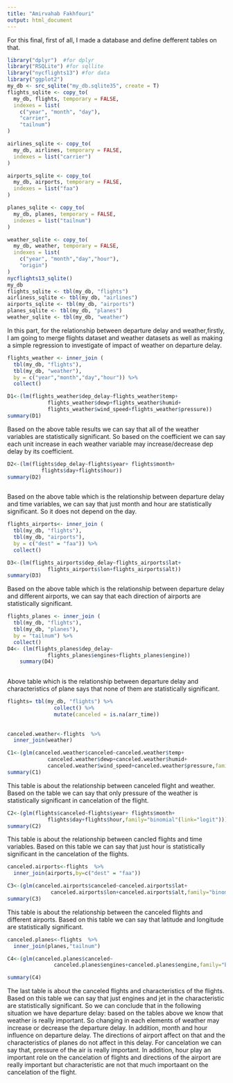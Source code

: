 ```yaml
---
title: "Amirvahab Fakhfouri"
output: html_document
---
```


For this final, first of all, I made a database and define defferent tables on that.

```r
library("dplyr")  #for dplyr
library("RSQLite") #for sqllite
library("nycflights13") #for data
library("ggplot2")
my_db <- src_sqlite("my_db.sqlite35", create = T)
flights_sqlite <- copy_to(
  my_db, flights, temporary = FALSE, 
  indexes = list(
    c("year", "month", "day"), 
    "carrier", 
    "tailnum")
)

airlines_sqlite <- copy_to(
  my_db, airlines, temporary = FALSE, 
  indexes = list("carrier")
)

airports_sqlite <- copy_to(
  my_db, airports, temporary = FALSE, 
  indexes = list("faa")
)

planes_sqlite <- copy_to(
  my_db, planes, temporary = FALSE, 
  indexes = list("tailnum")
)

weather_sqlite <- copy_to(
  my_db, weather, temporary = FALSE, 
  indexes = list(
    c("year", "month","day","hour"),
    "origin")
)
nycflights13_sqlite()
my_db
flights_sqlite <- tbl(my_db, "flights")
airliness_sqlite <- tbl(my_db, "airlines")
airports_sqlite <- tbl(my_db, "airports")
planes_sqlite <- tbl(my_db, "planes")
weather_sqlite <- tbl(my_db, "weather")


```

In this part, for the relationship between departure delay and weather,firstly, I am going to merge flights dataset and weather datasets as well as making a simple regression to investigate of impact of weather on departure delay.
```r

flights_weather <- inner_join (
  tbl(my_db, "flights"),
  tbl(my_db, "weather"),
  by = c("year","month","day","hour")) %>%
  collect() 

D1<-(lm(flights_weather$dep_delay~flights_weather$temp+
             flights_weather$dewp+flights_weather$humid+
             flights_weather$wind_speed+flights_weather$pressure))
summary(D1)

```

Based on the above table results we can say that all of the weather variables are statistically significant. So based on the coefficient we can say each unit increase in each weather variable may increase/decrease dep delay by its coefficient.
```r
D2<-(lm(flights$dep_delay~flights$year+ flights$month+
           flights$day+flights$hour))
summary(D2)            
             
```

Based on the above table which is the relationship between departure delay and time variables, we can say that just month and hour are statistically significant. So it does not depend on the day.

```r
flights_airports<- inner_join (
  tbl(my_db, "flights"),
  tbl(my_db, "airports"),
  by = c("dest" = "faa")) %>%
  collect() 

D3<-(lm(flights_airports$dep_delay~flights_airports$lat+
             flights_airports$lon+flights_airports$alt))
summary(D3)
```

Based on the above table which is the relationship between departure delay and different airports, we can say that each direction of airports are statistically significant.

```r
flights_planes <- inner_join (
  tbl(my_db, "flights"),
  tbl(my_db, "planes"),
  by = "tailnum") %>%
  collect() 
D4<- (lm(flights_planes$dep_delay~
             flights_planes$engines+flights_planes$engine))
    summary(D4)         
             
```

Above table which is the relationship between departure delay and characteristics of plane says that none of them are statistically significant.
```r
flights= tbl(my_db, "flights") %>% 
               collect() %>%
               mutate(canceled = is.na(arr_time))
              
             
canceled.weather<-flights  %>% 
  inner_join(weather)             

C1<-(glm(canceled.weather$canceled~canceled.weather$temp+
             canceled.weather$dewp+canceled.weather$humid+
             canceled.weather$wind_speed+canceled.weather$pressure,family="binomial"(link="logit")))
summary(C1)
```

This table is about the relationship between canceled flight and weather. Based on the table we can say that only pressure of the weather is statistically significant in cancelation of the flight.

```r
C2<-(glm(flights$canceled~flights$year+ flights$month+
             flights$day+flights$hour,family="binomial"(link="logit")))
summary(C2)
```

This table is about the relationship between cancled flights and time variables. Based on this table we can say that just hour is statistically significant in the cancelation of the flights. 

```r
canceled.airports<-flights  %>% 
  inner_join(airports,by=c("dest" = "faa"))

C3<-(glm(canceled.airports$canceled~canceled.airports$lat+
              canceled.airports$lon+canceled.airports$alt,family="binomial"(link="logit")))
summary(C3)
```

This table is about the relationship between the canceled flights and different airports. Based on this table we can say that latitude and longitude are statistically significant. 

```r
canceled.planes<-flights  %>% 
  inner_join(planes,"tailnum")

C4<-(glm(canceled.planes$canceled~
               canceled.planes$engines+canceled.planes$engine,family="binomial"(link="logit")))

summary(C4)
```

The last table is about the canceled flights and characteristics of the flights. Based on this table we can say that just engines and jet in the characteristic are statistically significant.
So we can conclude that in the following situation we have departure delay: based on the tables above we know that weather is really important. So changing in each elements of weather may increase or decrease the departure delay. In addition, month and hour influence on departure delay. The directions of airport affect on that and the characteristics of planes do not affect in this delay.
For cancelation we can say that, pressure of the air is really important. In addition, hour play an important role on the cancelation of flights and directions of the airport are really important but characteristic are not that much importaant on the cancelation of the flight.

